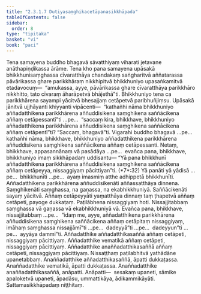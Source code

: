 ```yaml
---
title: "2.3.1.7 Dutiyasaṃghikacetāpanasikkhāpada"
tableOfContents: false
sidebar:
  order: 8
type: "tipitaka"
basket: "vi"
book: "paci"
---
```



<DynamicBreadcrumb />

<Division number="763" book="paci">

<Paragraph number="2494" book="paci">
Tena samayena buddho bhagavā sāvatthiyaṃ viharati jetavane anāthapiṇḍikassa ārāme. Tena kho pana samayena upāsakā bhikkhunisaṃghassa cīvaratthāya chandakaṃ saṅgharitvā aññatarassa pāvārikassa ghare parikkhāraṃ nikkhipitvā bhikkhuniyo upasaṅkamitvā etadavocuṃ—  “amukassa, ayye, pāvārikassa ghare cīvaratthāya parikkhāro nikkhitto, tato cīvaraṃ āharāpetvā bhājethā”ti. Bhikkhuniyo tena ca parikkhārena sayampi yācitvā bhesajjaṃ cetāpetvā paribhuñjiṃsu.
</Paragraph>

<Paragraph number="2495" book="paci">
Upāsakā jānitvā ujjhāyanti khiyyanti vipācenti—  “kathañhi nāma bhikkhuniyo aññadatthikena parikkhārena aññuddisikena saṃghikena saññācikena aññaṃ cetāpessantī”ti …pe…  “saccaṃ kira, bhikkhave, bhikkhuniyo aññadatthikena parikkhārena aññuddisikena saṃghikena saññācikena aññaṃ cetāpentī”ti? “Saccaṃ, bhagavā”ti. Vigarahi buddho bhagavā …pe…  kathañhi nāma, bhikkhave, bhikkhuniyo aññadatthikena parikkhārena aññuddisikena saṃghikena saññācikena aññaṃ cetāpessanti. Netaṃ, bhikkhave, appasannānaṃ vā pasādāya …pe…  evañca pana, bhikkhave, bhikkhuniyo imaṃ sikkhāpadaṃ uddisantu—
</Paragraph>

</Division>
<Division number="764" book="paci">

<Paragraph number="2496" book="paci">
<Emphasis>“Yā pana bhikkhunī aññadatthikena parikkhārena aññuddisikena saṃghikena saññācikena aññaṃ cetāpeyya, nissaggiyaṃ pācittiyan”</Emphasis>ti. (*7*:<Emphasis>32</Emphasis>)
</Paragraph>

</Division>
<Division number="765" book="paci">

<Paragraph number="2497" book="paci">
<Emphasis>Yā panā</Emphasis>ti yā yādisā …pe…  <Emphasis>bhikkhunī</Emphasis>ti …pe…  ayaṃ imasmiṃ atthe adhippetā bhikkhunīti.
</Paragraph>

<Paragraph number="2498" book="paci">
<Emphasis>Aññadatthikena parikkhārena aññuddisikenā</Emphasis>ti aññassatthāya dinnena.
</Paragraph>

<Paragraph number="2499" book="paci">
<Emphasis>Saṃghikenā</Emphasis>ti saṃghassa, na gaṇassa, na ekabhikkhuniyā.
</Paragraph>

<Paragraph number="2500" book="paci">
<Emphasis>Saññācikenā</Emphasis>ti sayaṃ yācitvā.
</Paragraph>

<Paragraph number="2501" book="paci">
<Emphasis>Aññaṃ cetāpeyyā</Emphasis>ti yaṃatthāya dinnaṃ taṃ ṭhapetvā aññaṃ cetāpeti, payoge dukkaṭaṃ. Paṭilābhena nissaggiyaṃ hoti. Nissajjitabbaṃ saṃghassa vā gaṇassa vā ekabhikkhuniyā vā. Evañca pana, bhikkhave, nissajjitabbaṃ …pe…  “idaṃ me, ayye, aññadatthikena parikkhārena aññuddisikena saṃghikena saññācikena aññaṃ cetāpitaṃ nissaggiyaṃ, imāhaṃ saṃghassa nissajjāmī”ti …pe…  dadeyyā”ti …pe…  dadeyyun”ti …pe…  ayyāya dammī”ti.
</Paragraph>

</Division>
<Division number="766" book="paci">

<Paragraph number="2502" book="paci">
Aññadatthike aññadatthikasaññā aññaṃ cetāpeti, nissaggiyaṃ pācittiyaṃ. Aññadatthike vematikā aññaṃ cetāpeti, nissaggiyaṃ pācittiyaṃ. Aññadatthike anaññadatthikasaññā aññaṃ cetāpeti, nissaggiyaṃ pācittiyaṃ. Nissaṭṭhaṃ paṭilabhitvā yathādāne upanetabbaṃ.
</Paragraph>

<Paragraph number="2503" book="paci">
Anaññadatthike aññadatthikasaññā, āpatti dukkaṭassa. Anaññadatthike vematikā, āpatti dukkaṭassa. Anaññadatthike anaññadatthikasaññā, anāpatti.
</Paragraph>

</Division>
<Division number="767" book="paci">

<Paragraph number="2504" book="paci">
Anāpatti—  sesakaṃ upaneti, sāmike apaloketvā upaneti, āpadāsu, ummattikāya, ādikammikāyāti.

</Paragraph>
</Division>

<Paragraph number="2505" type="center" book="paci">
Sattamasikkhāpadaṃ niṭṭhitaṃ.
</Paragraph>